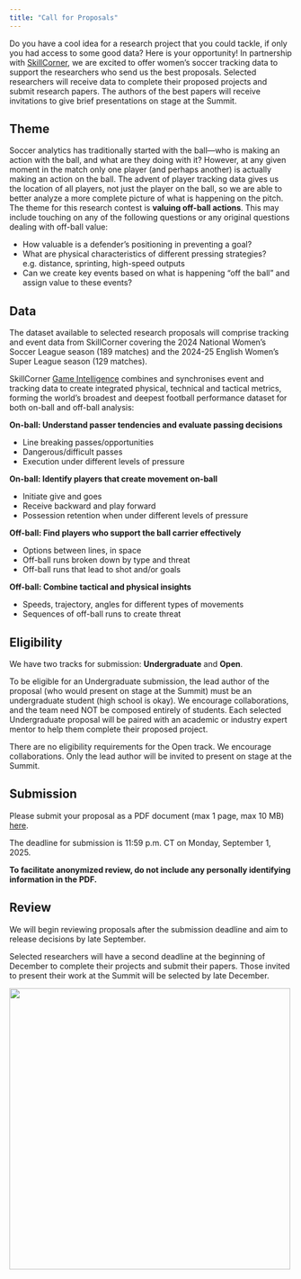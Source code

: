 ```yaml
---
title: "Call for Proposals"
---
```


Do you have a cool idea for a research project that you could tackle, if only you had access to some good data? Here is your opportunity! In partnership with [SkillCorner](https://www.skillcorner.com){target="_blank"}, we are excited to offer women's soccer tracking data to support the researchers who send us the best proposals. Selected researchers will receive data to complete their proposed projects and submit research papers. The authors of the best papers will receive invitations to give brief presentations on stage at the Summit.

## Theme

Soccer analytics has traditionally started with the ball---who is making an action with the ball, and what are they doing with it? However, at any given moment in the match only one player (and perhaps another) is actually making an action on the ball. The advent of player tracking data gives us the location of all players, not just the player on the ball, so we are able to better analyze a more complete picture of what is happening on the pitch. The theme for this research contest is **valuing off-ball actions**. This may include touching on any of the following questions or any original questions dealing with off-ball value:

- How valuable is a defender's positioning in preventing a goal?
- What are physical characteristics of different pressing strategies? e.g. distance, sprinting, high-speed outputs
- Can we create key events based on what is happening "off the ball" and assign value to these events?

## Data

The dataset available to selected research proposals will comprise tracking and event data from SkillCorner covering the 2024 National Women's Soccer League season (189 matches) and the 2024-25 English Women's Super League season (129 matches).

SkillCorner [Game Intelligence](https://skillcorner.com/contextual-data){target="_blank"} combines and synchronises event and tracking data to create integrated physical, technical and tactical metrics, forming the world’s broadest and deepest football performance dataset for both on-ball and off-ball analysis:

**On-ball: Understand passer tendencies and evaluate passing decisions**

- Line breaking passes/opportunities
- Dangerous/difficult passes
- Execution under different levels of pressure

**On-ball: Identify players that create movement on-ball**

- Initiate give and goes
- Receive backward and play forward
- Possession retention when under different levels of pressure

**Off-ball: Find players who support the ball carrier effectively**

- Options between lines, in space
- Off-ball runs broken down by type and threat
- Off-ball runs that lead to shot and/or goals

**Off-ball: Combine tactical and physical insights**

- Speeds, trajectory, angles for different types of movements
- Sequences of off-ball runs to create threat

## Eligibility

We have two tracks for submission: **Undergraduate** and **Open**.

To be eligible for an Undergraduate submission, the lead author of the proposal (who would present on stage at the Summit) must be an undergraduate student (high school is okay). We encourage collaborations, and the team need NOT be composed entirely of students. Each selected Undergraduate proposal will be paired with an academic or industry expert mentor to help them complete their proposed project.

There are no eligibility requirements for the Open track. We encourage collaborations. Only the lead author will be invited to present on stage at the Summit.

## Submission

Please submit your proposal as a PDF document (max 1 page, max 10 MB) [here](https://forms.gle/whft6cLWGuPn9Qvp6){target=_blank}.

The deadline for submission is 11:59 p.m. CT on Monday, September 1, 2025.

**To facilitate anonymized review, do not include any personally identifying information in the PDF.**

## Review

We will begin reviewing proposals after the submission deadline and aim to release decisions by late September.

Selected researchers will have a second deadline at the beginning of December to complete their projects and submit their papers. Those invited to present their work at the Summit will be selected by late December.

[![](../assets/rice.png){width=500 fig-align="center"}](https://sport.rice.edu/sport-analytics-major){target="_blank"}